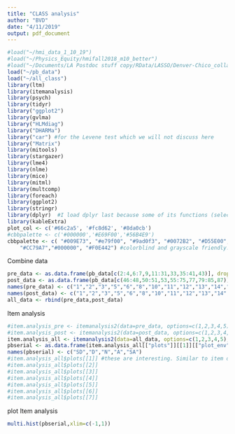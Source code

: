```yaml
---
title: "CLASS analysis"
author: "BVD"
date: "4/11/2019"
output: pdf_document
---
```


```r
#load("~/hmi_data_1_10_19")
#load("~/Physics_Equity/hmifall2018_m10_better")
#load("~/Documents/LA Postdoc stuff copy/RData/LASSO/Denver-Chico_collaboration/Physics_Equity_new/hmifall2018_m10_better")
load("~/pb_data")
load("~/all_class")
library(ltm)
library(itemanalysis)
library(psych)
library(tidyr)
library("ggplot2")
library(gvlma)
library("HLMdiag")
library("DHARMa")
library("car") #for the Levene test which we will not discuss here
library("Matrix")
library(mitools)
library(stargazer)
library(lme4)
library(nlme)
library(mice)
library(mitml)
library(multcomp)
library(foreach)
library(ggplot2)
library(stringr)
library(dplyr)  #I load dplyr last because some of its functions (select) will be masked by plyr and it is a PITA to debug
library(kableExtra)
plot_col <- c('#66c2a5', '#fc8d62', '#8da0cb')
#cbbpalette <- c('#000000','#E69F00','#56B4E9')
cbbpalette <- c( "#009E73", "#e79f00", "#9ad0f3", "#0072B2", "#D55E00", 
    "#CC79A7","#000000", "#F0E442") #colorblind and grayscale friendly.
```

Combine data

```r
pre_data <- as.data.frame(pb_data[c(2:4,6:7,9,11:31,33,35:41,43)], drop=false)
post_data <- as.data.frame(pb_data[c(46:48,50:51,53,55:75,77,79:85,87)], drop=false)
names(pre_data) <- c("1","2","3","5","6","8","10","11","12","13","14","15","16","17","18","19","20","21","22","23","24","25","26","27","28","29","30","32","34","35","36","37","38","39","40","42")
names(post_data) <- c("1","2","3","5","6","8","10","11","12","13","14","15","16","17","18","19","20","21","22","23","24","25","26","27","28","29","30","32","34","35","36","37","38","39","40","42")
all_data <- rbind(pre_data,post_data)
```

Item analysis
```r
#item.analysis_pre <- itemanalysis2(data=pre_data, options=c(1,2,3,4,5),ngroup=37,correction=TRUE)
#item.analysis_post <- itemanalysis2(data=post_data, options=c(1,2,3,4,5),ngroup=37,correction=TRUE)
item.analysis_all <- itemanalysis2(data=all_data, options=c(1,2,3,4,5),ngroup=37,correction=TRUE)
pbserial <- as.data.frame(item.analysis_all[["plots"]][[1]][["plot_env"]][["dist.disc"]])
names(pbserial) <- c("SD","D","N","A","SA")
#item.analysis_all$plots[[1]] #these are interesting. Similar to item difficulty plots
#item.analysis_all$plots[[2]]
#item.analysis_all$plots[[3]]
#item.analysis_all$plots[[4]]
#item.analysis_all$plots[[5]]
#item.analysis_all$plots[[6]]
#item.analysis_all$plots[[7]]
```

plot
Item analysis
```r
multi.hist(pbserial,xlim=c(-1,1))

```